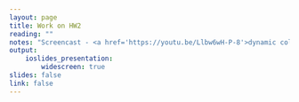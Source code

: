 ```yaml
---
layout: page
title: Work on HW2
reading: ""
notes: "Screencast - <a href='https://youtu.be/Llbw6wH-P-8'>dynamic column names example</a>"
output:
    ioslides_presentation:
        widescreen: true
slides: false
link: false
---
```

